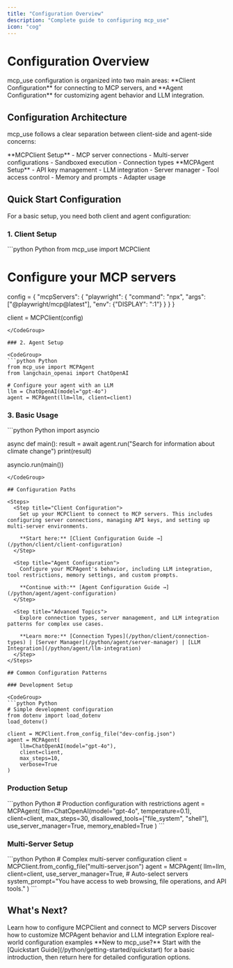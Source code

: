 ```yaml
---
title: "Configuration Overview"
description: "Complete guide to configuring mcp_use"
icon: "cog"
---
```


# Configuration Overview

<Info>
mcp_use configuration is organized into two main areas: **Client Configuration** for connecting to MCP servers, and **Agent Configuration** for customizing agent behavior and LLM integration.
</Info>

## Configuration Architecture

mcp_use follows a clear separation between client-side and agent-side concerns:

<CardGroup cols={2}>
  <Card title="Client Configuration" icon="server" href="/python/client/client-configuration">
    **MCPClient Setup**
    - MCP server connections
    - Multi-server configurations
    - Sandboxed execution
    - Connection types
  </Card>
  <Card title="Agent Configuration" icon="brain" href="/python/agent/agent-configuration">
    **MCPAgent Setup**
    - API key management
    - LLM integration
    - Server manager
    - Tool access control
    - Memory and prompts
    - Adapter usage
  </Card>
</CardGroup>

## Quick Start Configuration

For a basic setup, you need both client and agent configuration:

### 1. Client Setup

<CodeGroup>
```python Python
from mcp_use import MCPClient

# Configure your MCP servers
config = {
    "mcpServers": {
        "playwright": {
            "command": "npx",
            "args": ["@playwright/mcp@latest"],
            "env": {"DISPLAY": ":1"}
        }
    }
}

client = MCPClient(config)
```
</CodeGroup>

### 2. Agent Setup

<CodeGroup>
```python Python
from mcp_use import MCPAgent
from langchain_openai import ChatOpenAI

# Configure your agent with an LLM
llm = ChatOpenAI(model="gpt-4o")
agent = MCPAgent(llm=llm, client=client)
```
</CodeGroup>

### 3. Basic Usage

<CodeGroup>
```python Python
import asyncio

async def main():
    result = await agent.run("Search for information about climate change")
    print(result)

asyncio.run(main())
```
</CodeGroup>

## Configuration Paths

<Steps>
  <Step title="Client Configuration">
    Set up your MCPClient to connect to MCP servers. This includes configuring server connections, managing API keys, and setting up multi-server environments.

    **Start here:** [Client Configuration Guide →](/python/client/client-configuration)
  </Step>

  <Step title="Agent Configuration">
    Configure your MCPAgent's behavior, including LLM integration, tool restrictions, memory settings, and custom prompts.

    **Continue with:** [Agent Configuration Guide →](/python/agent/agent-configuration)
  </Step>

  <Step title="Advanced Topics">
    Explore connection types, server management, and LLM integration patterns for complex use cases.

    **Learn more:** [Connection Types](/python/client/connection-types) | [Server Manager](/python/agent/server-manager) | [LLM Integration](/python/agent/llm-integration)
  </Step>
</Steps>

## Common Configuration Patterns

### Development Setup

<CodeGroup>
```python Python
# Simple development configuration
from dotenv import load_dotenv
load_dotenv()

client = MCPClient.from_config_file("dev-config.json")
agent = MCPAgent(
    llm=ChatOpenAI(model="gpt-4o"),
    client=client,
    max_steps=10,
    verbose=True
)
```
</CodeGroup>

### Production Setup

<CodeGroup>
```python Python
# Production configuration with restrictions
agent = MCPAgent(
    llm=ChatOpenAI(model="gpt-4o", temperature=0.1),
    client=client,
    max_steps=30,
    disallowed_tools=["file_system", "shell"],
    use_server_manager=True,
    memory_enabled=True
)
```
</CodeGroup>

### Multi-Server Setup

<CodeGroup>
```python Python
# Complex multi-server configuration
client = MCPClient.from_config_file("multi-server.json")
agent = MCPAgent(
    llm=llm,
    client=client,
    use_server_manager=True,  # Auto-select servers
    system_prompt="You have access to web browsing, file operations, and API tools."
)
```
</CodeGroup>

## What's Next?

<CardGroup cols={3}>
  <Card title="Client Configuration" icon="server" href="/python/client/client-configuration">
    Learn how to configure MCPClient and connect to MCP servers
  </Card>
  <Card title="Agent Configuration" icon="brain" href="/python/agent/agent-configuration">
    Discover how to customize MCPAgent behavior and LLM integration
  </Card>
  <Card title="Examples" icon="code" href="https://github.com/mcp-use/mcp-use/tree/main/examples">
    Explore real-world configuration examples
  </Card>
</CardGroup>

<Tip>
**New to mcp_use?** Start with the [Quickstart Guide](/python/getting-started/quickstart) for a basic introduction, then return here for detailed configuration options.
</Tip>
